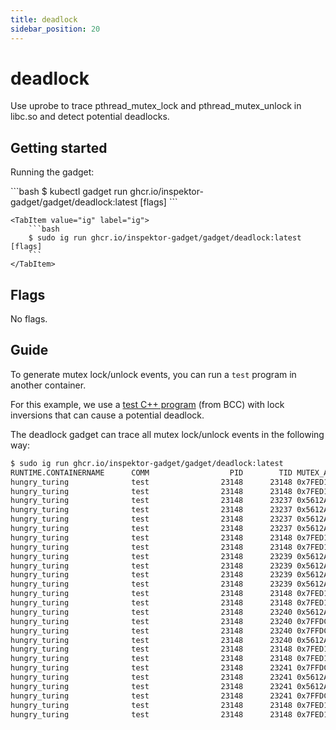 ```yaml
---
title: deadlock
sidebar_position: 20
---
```



# deadlock

Use uprobe to trace pthread_mutex_lock and pthread_mutex_unlock in libc.so and detect potential deadlocks.

## Getting started

Running the gadget:

<Tabs groupId="env">
    <TabItem value="kubectl-gadget" label="kubectl gadget">
        ```bash
        $ kubectl gadget run ghcr.io/inspektor-gadget/gadget/deadlock:latest [flags]
        ```
    </TabItem>

    <TabItem value="ig" label="ig">
        ```bash
        $ sudo ig run ghcr.io/inspektor-gadget/gadget/deadlock:latest [flags]
        ```
    </TabItem>
</Tabs>

## Flags

No flags.

## Guide

To generate mutex lock/unlock events, you can run a `test` program in another container.

For this example, we use a [test C++ program](https://github.com/iovisor/bcc/blob/master/tools/deadlock_example.txt#L187) (from BCC) with lock inversions that can cause a potential deadlock.

The deadlock gadget can trace all mutex lock/unlock events in the following way:
```bash
$ sudo ig run ghcr.io/inspektor-gadget/gadget/deadlock:latest
RUNTIME.CONTAINERNAME      COMM                  PID        TID MUTEX_ADDR        OPERATION
hungry_turing              test                23148      23148 0x7FED1243EA58    lock
hungry_turing              test                23148      23148 0x7FED1243EA58    unlock
hungry_turing              test                23148      23237 0x5612ABB33160    lock
hungry_turing              test                23148      23237 0x5612ABB331A0    lock
hungry_turing              test                23148      23237 0x5612ABB331A0    unlock
hungry_turing              test                23148      23237 0x5612ABB33160    unlock
hungry_turing              test                23148      23148 0x7FED1243EA58    lock
hungry_turing              test                23148      23148 0x7FED1243EA58    unlock
hungry_turing              test                23148      23239 0x5612ABB331A0    lock
hungry_turing              test                23148      23239 0x5612ABB331E0    lock
hungry_turing              test                23148      23239 0x5612ABB331E0    unlock
hungry_turing              test                23148      23239 0x5612ABB331A0    unlock
hungry_turing              test                23148      23148 0x7FED1243EA58    lock
hungry_turing              test                23148      23148 0x7FED1243EA58    unlock
hungry_turing              test                23148      23240 0x5612ABB331E0    lock
hungry_turing              test                23148      23240 0x7FFDC68BEB80    lock
hungry_turing              test                23148      23240 0x7FFDC68BEB80    unlock
hungry_turing              test                23148      23240 0x5612ABB331E0    unlock
hungry_turing              test                23148      23148 0x7FED1243EA58    lock
hungry_turing              test                23148      23148 0x7FED1243EA58    unlock
hungry_turing              test                23148      23241 0x7FFDC68BEB80    lock
hungry_turing              test                23148      23241 0x5612ABB33160    lock
hungry_turing              test                23148      23241 0x5612ABB33160    unlock
hungry_turing              test                23148      23241 0x7FFDC68BEB80    unlock
hungry_turing              test                23148      23148 0x7FED1243EA08    lock
hungry_turing              test                23148      23148 0x7FED1243EA08    unlock
```
